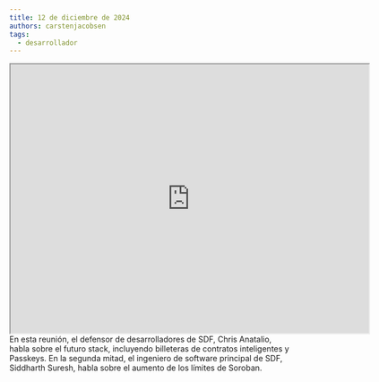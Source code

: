 ```yaml
---
title: 12 de diciembre de 2024
authors: carstenjacobsen
tags:
  - desarrollador
---
```


<iframe
  src="https://www.youtube.com/embed/w_senlMbHVM?si=UUMGujrXNDPv5XYt"
  width="640"
  height="480"
  allow="autoplay"
></iframe>
<br />
En esta reunión, el defensor de desarrolladores de SDF, Chris Anatalio, habla sobre el futuro
stack, incluyendo billeteras de contratos inteligentes y Passkeys. En la segunda mitad, el ingeniero de software principal de SDF, Siddharth Suresh, habla sobre el aumento de los límites de Soroban.
